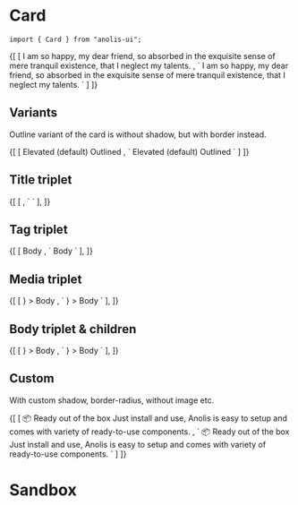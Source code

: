 
<Head title="Card" />

# Card

```tsx
import { Card } from "anolis-ui";
```
<ComponentDisplay>
  {[
    [
      <Card
        title="Card title"
        $media={x.img}
        _media={{ src:"https://placeimg.com/416/180/any", alt:" An image" }}
      >
        <x.p>
          I am so happy, my dear friend, so absorbed in the exquisite sense of mere tranquil
          existence, that I neglect my talents.
        </x.p>
      </Card>,
      `
<Card
  title="Card title"
  $media={x.img}
  _media={{ src:"https://placeimg.com/416/180/any", alt:" An image" }}
>
  <x.p>
    I am so happy, my dear friend, so absorbed in the exquisite sense of mere tranquil
    existence, that I neglect my talents.
  </x.p>
</Card>
      `
    ]
  ]}
</ComponentDisplay>


## Variants

Outline variant of the card is without shadow, but with border instead.

<ComponentDisplay>
  {[
    [
      <x.div display="flex" spaceX="4">
        <Card v="elevated" title="Title">
          Elevated (default)
        </Card>
        <Card v="outlined" title="Title">
          Outlined
        </Card>
      </x.div>,
      `
<x.div display="flex" spaceX="4">
  <Card v="elevated" title="Title">
    Elevated (default)
  </Card>
  <Card v="outlined" title="Title">
    Outlined
  </Card>
</x.div>
      `
    ]
  ]}
</ComponentDisplay>


## Title triplet

<ComponentDisplay>
  {[
    [
      <Card
        $title={x.h1}
        _title={{ color: "red" }}
        title="Title"
      />,
      `
 <Card
  $title={x.h1}
  _title={{ color: "red" }}
  title="Title"
/>`
    ],
  ]}
</ComponentDisplay>

## Tag triplet

<ComponentDisplay>
  {[
    [
      <Card
        title="Title"
        $tag={Tag}
        _tag={{ bg: "red" }}
        tag="News"
      >
        Body
      </Card>,
      `
<Card
  title="Title"
  $tag={Tag}
  _tag={{ bg: "red" }}
  tag="News"
>
  Body
</Card>`
  ],
  ]}
</ComponentDisplay>

## Media triplet

<ComponentDisplay>
  {[
    [
      <Card
        title="Title"
        media={<img src="https://placeimg.com/416/180/any" alt=" An image" />}
      >
        Body
      </Card>,
      `
<Card
  title="Title"
  media={<img src="https://placeimg.com/416/180/any" alt=" An image" />}
>
  Body
</Card>`
  ],
  ]}
</ComponentDisplay>

## Body triplet & children

<ComponentDisplay>
  {[
    [
      <Card
        title="Title"
        media={<img src="https://placeimg.com/416/180/any" alt=" An image" />}
      >
        Body
      </Card>,
      `
<Card
  title="Title"
  media={<img src="https://placeimg.com/416/180/any" alt=" An image" />}
>
  Body
</Card>`
  ],
  ]}
</ComponentDisplay>

## Custom

With custom shadow, border-radius, without image etc.

<ComponentDisplay>
  {[
    [
      <Card borderRadius="9" _body={{ padding: "2rem" }}>
        <x.p fontSize="4rem" lineHeight="4rem">
          📦
        </x.p>
        <x.h3 mt="1.5rem">
          Ready out of the box
        </x.h3>
        <x.p mt="1rem">
          Just install and use, Anolis is easy to setup and comes with variety of
          ready-to-use components.
        </x.p>
      </Card>,
      `
<Card borderRadius="9" _body={{ padding: "2rem" }}>
  <x.p fontSize="4rem" lineHeight="4rem">
    📦
  </x.p>
  <x.h3 mt="1.5rem">
    Ready out of the box
  </x.h3>
  <x.p mt="1rem">
    Just install and use, Anolis is easy to setup and comes with variety of
    ready-to-use components.
  </x.p>
</Card>
      `
    ]
  ]}
</ComponentDisplay>

# Sandbox

<ComponentSandbox />
<ComponentSandbox />



